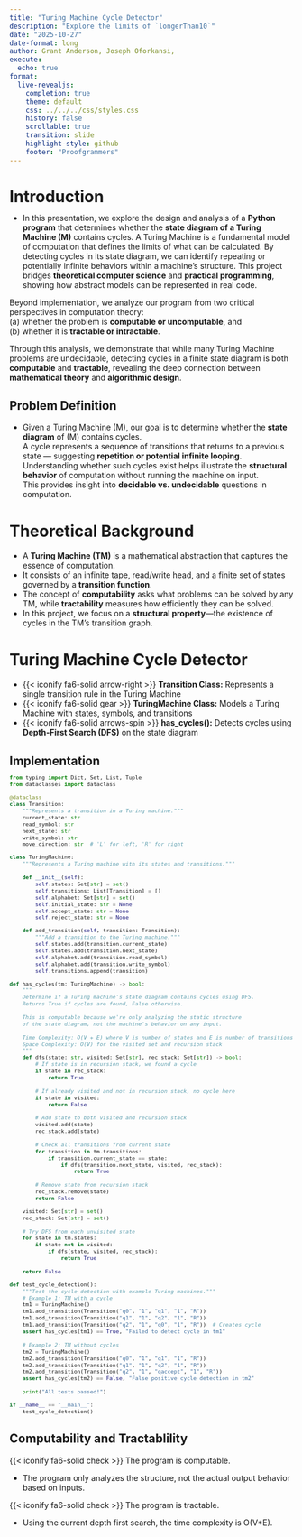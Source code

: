 ```yaml
---
title: "Turing Machine Cycle Detector"
description: "Explore the limits of `longerThan10`"
date: "2025-10-27"
date-format: long
author: Grant Anderson, Joseph Oforkansi, 
execute:
  echo: true
format:
  live-revealjs:
    completion: true
    theme: default
    css: ../../../css/styles.css
    history: false
    scrollable: true
    transition: slide
    highlight-style: github
    footer: "Proofgrammers"
---
```


# Introduction

::: {.fragment style="margin-top: -0.5em; font-size: 1em;"} 
- In this presentation, we explore the design and analysis of a **Python program** that determines whether the **state diagram of a Turing Machine (M)** contains cycles. A Turing Machine is a fundamental model of computation that defines the limits of what can be calculated. By detecting cycles in its state diagram, we can identify repeating or potentially infinite behaviors within a machine’s structure. This project bridges **theoretical computer science** and **practical programming**, showing how abstract models can be represented in real code.  

Beyond implementation, we analyze our program from two critical perspectives in computation theory:  
(a) whether the problem is **computable or uncomputable**, and  
(b) whether it is **tractable or intractable**.  

Through this analysis, we demonstrate that while many Turing Machine problems are undecidable, detecting cycles in a finite state diagram is both **computable** and **tractable**, revealing the deep connection between **mathematical theory** and **algorithmic design**.
:::

##  Problem Definition

::: {.fragment style="margin-top: 1.0em; font-size: 1.0em;"} 
- Given a Turing Machine \(M\), our goal is to determine whether the **state diagram** of \(M\) contains cycles.  
A cycle represents a sequence of transitions that returns to a previous state — suggesting **repetition or potential infinite looping**.  
Understanding whether such cycles exist helps illustrate the **structural behavior** of computation without running the machine on input.  
This provides insight into **decidable vs. undecidable** questions in computation.
:::

# Theoretical Background

::: {.fragment style="font-size: 1em;"}
- A **Turing Machine (TM)** is a mathematical abstraction that captures the essence of computation.  
- It consists of an infinite tape, read/write head, and a finite set of states governed by a **transition function**.  
- The concept of **computability** asks what problems can be solved by any TM, while **tractability** measures how efficiently they can be solved.  
- In this project, we focus on a **structural property**—the existence of cycles in the TM’s transition graph.
:::

# Turing Machine Cycle Detector

::: {.fragment style="font-size: 1em;"}
- {{< iconify fa6-solid arrow-right >}} **Transition Class:** Represents a single transition rule in the Turing Machine  
- {{< iconify fa6-solid gear >}} **TuringMachine Class:** Models a Turing Machine with states, symbols, and transitions  
- {{< iconify fa6-solid arrows-spin >}} **has_cycles():** Detects cycles using **Depth-First Search (DFS)** on the state diagram
:::

## Implementation

::: {.fragment style="margin-top: -0.5em; font-size: 0.8em;"} 
```python
from typing import Dict, Set, List, Tuple
from dataclasses import dataclass

@dataclass
class Transition:
    """Represents a transition in a Turing machine."""
    current_state: str
    read_symbol: str
    next_state: str
    write_symbol: str
    move_direction: str  # 'L' for left, 'R' for right

class TuringMachine:
    """Represents a Turing machine with its states and transitions."""
    
    def __init__(self):
        self.states: Set[str] = set()
        self.transitions: List[Transition] = []
        self.alphabet: Set[str] = set()
        self.initial_state: str = None
        self.accept_state: str = None
        self.reject_state: str = None

    def add_transition(self, transition: Transition):
        """Add a transition to the Turing machine."""
        self.states.add(transition.current_state)
        self.states.add(transition.next_state)
        self.alphabet.add(transition.read_symbol)
        self.alphabet.add(transition.write_symbol)
        self.transitions.append(transition)

def has_cycles(tm: TuringMachine) -> bool:
    """
    Determine if a Turing machine's state diagram contains cycles using DFS.
    Returns True if cycles are found, False otherwise.
    
    This is computable because we're only analyzing the static structure
    of the state diagram, not the machine's behavior on any input.
    
    Time Complexity: O(V + E) where V is number of states and E is number of transitions
    Space Complexity: O(V) for the visited set and recursion stack
    """
    def dfs(state: str, visited: Set[str], rec_stack: Set[str]) -> bool:
        # If state is in recursion stack, we found a cycle
        if state in rec_stack:
            return True
            
        # If already visited and not in recursion stack, no cycle here
        if state in visited:
            return False
            
        # Add state to both visited and recursion stack
        visited.add(state)
        rec_stack.add(state)
        
        # Check all transitions from current state
        for transition in tm.transitions:
            if transition.current_state == state:
                if dfs(transition.next_state, visited, rec_stack):
                    return True
                    
        # Remove state from recursion stack
        rec_stack.remove(state)
        return False

    visited: Set[str] = set()
    rec_stack: Set[str] = set()
    
    # Try DFS from each unvisited state
    for state in tm.states:
        if state not in visited:
            if dfs(state, visited, rec_stack):
                return True
                
    return False

def test_cycle_detection():
    """Test the cycle detection with example Turing machines."""
    # Example 1: TM with a cycle
    tm1 = TuringMachine()
    tm1.add_transition(Transition("q0", "1", "q1", "1", "R"))
    tm1.add_transition(Transition("q1", "1", "q2", "1", "R"))
    tm1.add_transition(Transition("q2", "1", "q0", "1", "R"))  # Creates cycle
    assert has_cycles(tm1) == True, "Failed to detect cycle in tm1"
    
    # Example 2: TM without cycles
    tm2 = TuringMachine()
    tm2.add_transition(Transition("q0", "1", "q1", "1", "R"))
    tm2.add_transition(Transition("q1", "1", "q2", "1", "R"))
    tm2.add_transition(Transition("q2", "1", "qaccept", "1", "R"))
    assert has_cycles(tm2) == False, "False positive cycle detection in tm2"
    
    print("All tests passed!")

if __name__ == "__main__":
    test_cycle_detection()
```
:::

## Computability and Tractablility

::: {.fragment style="margin-top: .75em; font-size: 1.0em;"} 

{{< iconify fa6-solid check >}} The program is computable.

- The program only analyzes the structure, not the actual output behavior based on inputs.

{{< iconify fa6-solid check >}} The program is tractable.

- Using the current depth first search, the time complexity is O(V*E).

:::

## 

::: {.fragment style="margin-top: 0em; font-size: 1.0em;"} 

:::

# 

::: {.fragment style="margin-top: 0.5em; font-size: 1.0em;"}

:::

::: {.fragment style="margin-top: 1.0em; font-size: 1.0em; font-weight: bold;"}

:::

